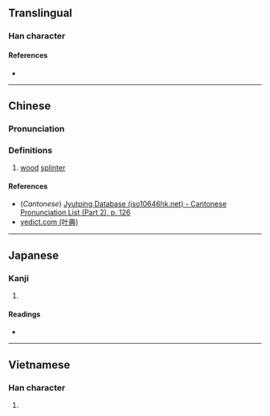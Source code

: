 {{character info/new}}
==Translingual==

===Han character===
{{Han char|rn=75|rad=木|as=04|sn=8|four=|canj=DHLO|ids=⿰木爪}}

====References====
* {{Han ref|kx=0516.090|dkj=14555|dj=0904.040|hdz=21172.020|uh=679B|ud=26523}}

----

==Chinese==
{{zh-forms}}

===Pronunciation===
{{zh-pron
|m=zhào
|c=zaau3
|mc=
|oc=
|ma=
|cat=n
}}

===Definitions===
{{zh-hanzi}}

# [[wood]] [[splinter]]

====References====
* (''Cantonese'') [http://www.iso10646hk.net/jp/document/download.jsp Jyutping Database (iso10646hk.net) - Cantonese Pronunciation List (Part 2), p. 126]
* [http://yedict.com/htm/67/679B.htm yedict.com (叶典)]

----

==Japanese==

===Kanji===
{{ja-kanji|grade=|rs=木04}}

# {{defn|lang=ja|sort=木04}}

====Readings====
* {{ja-readings|on=[[そう]] (sō), [[しょう]] (shō)|kun=[[きのとぎ]] (kinotogi)}}

----

==Vietnamese==

===Han character===
{{vi-readings|rs=木04|hanviet=trảu}}

# {{defn|lang=vi|sort=木04}}